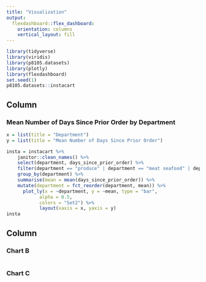 ```yaml
---
title: "Visualization"
output: 
  flexdashboard::flex_dashboard:
    orientation: columns
    vertical_layout: fill
---
```


```r
library(tidyverse)
library(viridis)
library(p8105.datasets)
library(plotly)
library(flexdashboard)
set.seed(1)
p8105.datasets::instacart
```

Column {data-width=650}
-----------------------------------------------------------------------

### Mean Number of Days Since Prior Order by Department 

```r
x = list(title = "Department")
y = list(title = "Mean Number of Days Since Prior Order")

insta = instacart %>% 
    janitor::clean_names() %>%
    select(department, days_since_prior_order) %>%
    filter(department == "produce" | department == "meat seafood" | department == "dairy eggs" | department == "international" | department == "pantry" | department == "snacks" | department == "canned goods" | department == "alcohol" | department == "bakery" | department == "babies" | department == "breakfast" |  department == "frozen" |  department == "bulk" | department == "dry goods pasta" | department == "beverages" |  department == "deli") %>%
    group_by(department) %>%
    summarise(mean = mean(days_since_prior_order)) %>%
    mutate(department = fct_reorder(department, mean)) %>% 
      plot_ly(x = ~department, y = ~mean, type = "bar", 
            alpha = 0.5, 
            colors = "Set2") %>%
            layout(xaxis = x, yaxis = y)
insta
```

Column {data-width=350}
-----------------------------------------------------------------------

### Chart B

```r

```

### Chart C

```r

```
